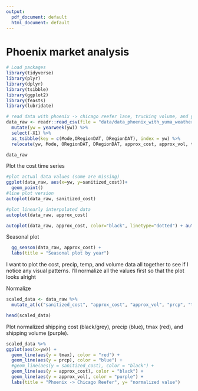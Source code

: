 ```yaml
---
output:
  pdf_document: default
  html_document: default
---
```

# Phoenix market analysis

```r
# Load packages
library(tidyverse)
library(plyr)
library(dplyr)
library(tsibble)
library(ggplot2)
library(feasts)
library(lubridate)
```

```r
# read data with phoenix -> chicago reefer lane, trucking volume, and yuma weather
data_raw <- readr::read_csv(file = "data/data_phoenix_with_yuma_weather_and_volume_and_lags.csv")  %>%
  mutate(yw = yearweek(yw)) %>%
  select(-X1) %>%
  as_tsibble(key = c(Mode,ORegionDAT, DRegionDAT), index = yw) %>%
  relocate(yw, Mode, ORegionDAT, DRegionDAT, approx_cost, approx_vol, tmax, prcp)

data_raw
```

Plot the cost time series
```r
#plot actual data values (some are missing)
ggplot(data_raw, aes(x=yw, y=sanitized_cost))+
  geom_point()
#line plot version
autoplot(data_raw, sanitized_cost)

#plot linearly interpolated data
autoplot(data_raw, approx_cost)

autoplot(data_raw, approx_cost, color="black", linetype="dotted") + autolayer(data_raw, sanitized_cost, color ="black")
```

Seasonal plot
```r
  gg_season(data_raw, approx_cost) +
  labs(title = "Seasonal plot by year")
```




I want to plot the cost, precip, temp, and volume data all together to see if I notice any visual patterns. I'll normalize all the values first so that the plot looks alright

Normalize
```r
scaled_data <- data_raw %>% 
  mutate_at(c("sanitized_cost", "approx_cost", "approx_vol", "prcp", "tmax"), ~(scale(.) %>% as.vector))

head(scaled_data)
```

Plot normalized shipping cost (black/grey), precip (blue), tmax (red), and shipping volume (purple).

```r
scaled_data %>%
ggplot(aes(x=yw)) + 
  geom_line(aes(y = tmax), color = "red") +
  geom_line(aes(y = prcp), color = "blue") +
  #geom_line(aes(y = sanitized_cost), color = "black") +
  geom_line(aes(y = approx_cost), color = "black") +
  geom_line(aes(y = approx_vol), color = "purple") +
  labs(title = "Phoenix -> Chicago Reefer", y= "normalized value")
```
